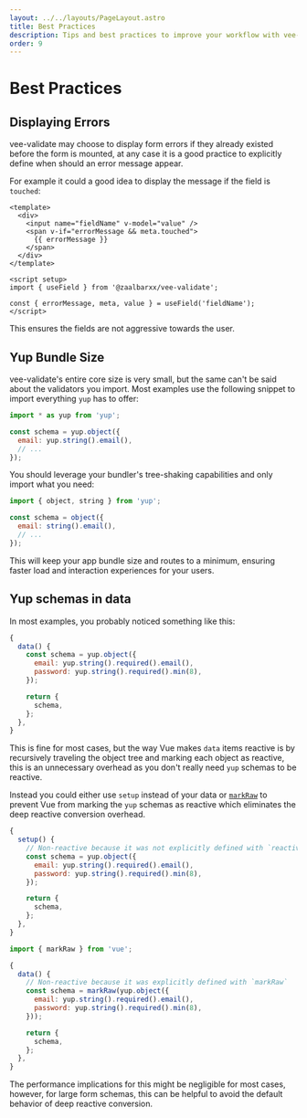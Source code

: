 ```yaml
---
layout: ../../layouts/PageLayout.astro
title: Best Practices
description: Tips and best practices to improve your workflow with vee-validate
order: 9
---
```


# Best Practices

## Displaying Errors

vee-validate may choose to display form errors if they already existed before the form is mounted, at any case it is a good practice to explicitly define when should an error message appear.

For example it could a good idea to display the message if the field is `touched`:

```vue
<template>
  <div>
    <input name="fieldName" v-model="value" />
    <span v-if="errorMessage && meta.touched">
      {{ errorMessage }}
    </span>
  </div>
</template>

<script setup>
import { useField } from '@zaalbarxx/vee-validate';

const { errorMessage, meta, value } = useField('fieldName');
</script>
```

This ensures the fields are not aggressive towards the user.

## Yup Bundle Size

vee-validate's entire core size is very small, but the same can't be said about the validators you import. Most examples use the following snippet to import everything `yup` has to offer:

```js
import * as yup from 'yup';

const schema = yup.object({
  email: yup.string().email(),
  // ...
});
```

You should leverage your bundler's tree-shaking capabilities and only import what you need:

```js
import { object, string } from 'yup';

const schema = object({
  email: string().email(),
  // ...
});
```

This will keep your app bundle size and routes to a minimum, ensuring faster load and interaction experiences for your users.

## Yup schemas in data

In most examples, you probably noticed something like this:

```js
{
  data() {
    const schema = yup.object({
      email: yup.string().required().email(),
      password: yup.string().required().min(8),
    });

    return {
      schema,
    };
  },
}
```

This is fine for most cases, but the way Vue makes `data` items reactive is by recursively traveling the object tree and marking each object as reactive, this is an unnecessary overhead as you don't really need `yup` schemas to be reactive.

Instead you could either use `setup` instead of your data or [`markRaw`](https://v3.vuejs.org/api/basic-reactivity.html#markraw) to prevent Vue from marking the `yup` schemas as reactive which eliminates the deep reactive conversion overhead.

```js
{
  setup() {
    // Non-reactive because it was not explicitly defined with `reactive` or `ref`
    const schema = yup.object({
      email: yup.string().required().email(),
      password: yup.string().required().min(8),
    });

    return {
      schema,
    };
  },
}
```

```js
import { markRaw } from 'vue';

{
  data() {
    // Non-reactive because it was explicitly defined with `markRaw`
    const schema = markRaw(yup.object({
      email: yup.string().required().email(),
      password: yup.string().required().min(8),
    }));

    return {
      schema,
    };
  },
}
```

The performance implications for this might be negligible for most cases, however, for large form schemas, this can be helpful to avoid the default behavior of deep reactive conversion.

